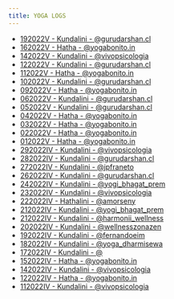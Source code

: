 ```yaml
---
title: YOGA LOGS
---
```


- [192022V - Kundalini - @gurudarshan.cl](/yoga/6286de8a4d28c8b4ba93ee86)
- [162022V - Hatha - @yogabonito.in](/yoga/62825349f2ad1c8b820d48a8)
- [142022V - Kundalini - @vivopsicologia](/yoga/627fa0a9ac87777a75d8f5b1)
- [122022V - Kundalini - @gurudarshan.cl](/yoga/627daa9b214d3a51440a3931)
- [112022V - Hatha - @yogabonito.in](/yoga/627bbee7484004e2bbe62621)
- [102022V - Kundalini - @gurudarshan.cl](/yoga/627b03cee53c0127d1c57d32)
- [092022V - Hatha - @yogabonito.in](/yoga/62791aa772f3affed3552288)
- [062022V - Kundalini - @gurudarshan.cl](/yoga/62750b2368eccd3d4e74a33c)
- [052022V - Kundalini - @gurudarshan.cl](/yoga/62746bde3b56cb389b2ab47d)
- [042022V - Hatha - @yogabonito.in](/yoga/627286f759c5d27f71604150)
- [032022V - Hatha - @yogabonito.in](/yoga/6271290f0a8b9b469e6ad15b)
- [022022V - Hatha - @yogabonito.in](/yoga/626fe04f17964cd52814065d)
- [012022V - Hatha - @yogabonito.in](/yoga/626e940fceb41e4aab9f36ca)
- [292022IV - Kundalini - @vivopsicologia](/yoga/626bcd09eeebc6addaeea6cc)
- [282022IV - Kundalini - @gurudarshan.cl](/yoga/626b316b4da3c489cff6a7df)
- [272022IV - Kundalini - @jpfraneto](/yoga/62692f9bcb792db771fe7107)
- [262022IV - Kundalini - @gurudarshan.cl](/yoga/62688dc22c95b46eae79ee1f)
- [242022IV - Kundalini - @yogi_bhagat_prem](/yoga/626539367e74e5f1f3f707f4)
- [232022IV - Kundalini - @vivopsicologia](/yoga/6263e78ee06e164784891b02)
- [222022IV - Hathalini - @amorseny](/yoga/626290e71a1c7dc9ff902add)
- [212022IV - Kundalini - @yogi_bhagat_prem](/yoga/6261f376f1fbf2a7253b5c48)
- [212022IV - Kundalini - @harmonii_wellness](/yoga/62614627e6ef0e3854963455)
- [202022IV - Kundalini - @wellnesszonazen](/yoga/625fec7a40fd139f763dad8a)
- [192022IV - Kundalini - @fernandoeim](/yoga/625e9ea34e42c52c1dcdfc67)
- [182022IV - Kundalini - @yoga_dharmisewa](/yoga/625d4f9b2b081b256f389e33)
- [172022IV - Kundalini - @](/yoga/625cc4112e68e09afc67e82e)
- [152022IV - Hatha - @yogabonito.in](/yoga/6259808f4feccc4caec4e2b1)
- [142022IV - Kundalini - @vivopsicologia](/yoga/6258be81b7e987d72ffcc6e8)
- [122022IV - Hatha - @yogabonito.in](/yoga/6255a7c6f081cde9229da0ce)
- [112022IV - Kundalini - @vivopsicologia](/yoga/6254371ca206c443325e7137)
